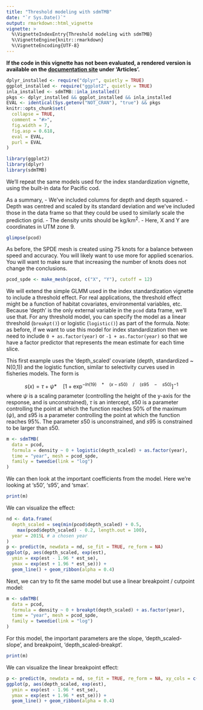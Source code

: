 ```yaml
---
title: "Threshold modeling with sdmTMB"
date: "`r Sys.Date()`"
output: rmarkdown::html_vignette
vignette: >
  %\VignetteIndexEntry{Threshold modeling with sdmTMB}
  %\VignetteEngine{knitr::rmarkdown}
  %\VignetteEncoding{UTF-8}
---
```


**If the code in this vignette has not been evaluated, a rendered version is available on the [documentation site](https://pbs-assess.github.io/sdmTMB/index.html) under 'Articles'.**

```r
dplyr_installed <- require("dplyr", quietly = TRUE)
ggplot_installed <- require("ggplot2", quietly = TRUE)
inla_installed <- sdmTMB::inla_installed()
pkgs <- dplyr_installed && ggplot_installed && inla_installed
EVAL <- identical(Sys.getenv("NOT_CRAN"), "true") && pkgs
knitr::opts_chunk$set(
  collapse = TRUE,
  comment = "#>",
  fig.width = 7,
  fig.asp = 0.618,
  eval = EVAL,
  purl = EVAL
)
```

```r
library(ggplot2)
library(dplyr)
library(sdmTMB)
```

We'll repeat the same models used for the index standardization vignette, using the built-in data for Pacific cod. 

As a summary, 
- We've included columns for depth and depth squared. 
- Depth was centred and scaled by its standard deviation and we've included those in the data frame so that they could be used to similarly scale the prediction grid.
- The density units should be kg/km^2^.
- Here, X and Y are coordinates in UTM zone 9.

```r
glimpse(pcod)
```

As before, the SPDE mesh is created using 75 knots for a balance between speed and accuracy. You will likely want to use more for applied scenarios. You will want to make sure that increasing the number of knots does not change the conclusions.

```r
pcod_spde <- make_mesh(pcod, c("X", "Y"), cutoff = 12)
```

We will extend the simple GLMM used in the index standardization vignette to include a threshold effect. For real applications, the threshold effect might be a function of habitat covariates, environmental variables, etc. Because 'depth' is the only external variable in the `pcod` data frame, we'll use that. For any threshold model, you can specify the model as a linear threshold (`breakpt()`) or logistic (`logistic()`) as part of the formula. Note: as before, if we want to use this model for index standardization then we need to include `0 + as.factor(year)` or `-1 + as.factor(year)` so that we have a factor predictor that represents the mean estimate for each time slice.

This first example uses the 'depth_scaled' covariate (depth, standardized ~ N(0,1)) and the logistic function, similar to selectivity curves used in fisheries models. The form is 

$$s(x)=\tau + \psi *\quad { \left[ 1+{ \exp }^{ -ln\left( 19 \right) \quad *\quad \left( x-s50 \right) \quad /\quad \left( s95\quad -\quad s50 \right)  } \right]  }^{ -1 }$$
where $\psi$ is a scaling parameter (controlling the height of the y-axis for the response, and is unconstrained), $\tau$ is an intercept, $s50$ is a parameter controlling the point at which the function reaches 50% of the maximum ($\psi$), and $s95$ is a parameter controlling the point at which the function reaches 95%. The parameter $s50$ is unconstrained, and $s95$ is constrained to be larger than $s50$.

```r
m <- sdmTMB(
  data = pcod,
  formula = density ~ 0 + logistic(depth_scaled) + as.factor(year),
  time = "year", mesh = pcod_spde,
  family = tweedie(link = "log")
)
```

We can then look at the important coefficients from the model. Here we're looking at 's50', 's95', and 'smax'.

```r
print(m)
```

We can visualize the effect:

```r
nd <- data.frame(
  depth_scaled = seq(min(pcod$depth_scaled) + 0.5, 
    max(pcod$depth_scaled) - 0.2, length.out = 100), 
  year = 2015L # a chosen year
)
p <- predict(m, newdata = nd, se_fit = TRUE, re_form = NA)
ggplot(p, aes(depth_scaled, exp(est), 
  ymin = exp(est - 1.96 * est_se), 
  ymax = exp(est + 1.96 * est_se))) +
  geom_line() + geom_ribbon(alpha = 0.4)
```

Next, we can try to fit the same model but use a linear breakpoint / cutpoint model:

```r
m <- sdmTMB(
  data = pcod,
  formula = density ~ 0 + breakpt(depth_scaled) + as.factor(year),
  time = "year", mesh = pcod_spde,
  family = tweedie(link = "log")
)
```

For this model, the important parameters are the slope, 'depth_scaled-slope', and breakpoint, 'depth_scaled-breakpt'.

```r
print(m)
```

We can visualize the linear breakpoint effect:

```r
p <- predict(m, newdata = nd, se_fit = TRUE, re_form = NA, xy_cols = c("X", "Y"))
ggplot(p, aes(depth_scaled, exp(est), 
  ymin = exp(est - 1.96 * est_se), 
  ymax = exp(est + 1.96 * est_se))) +
  geom_line() + geom_ribbon(alpha = 0.4)
```
